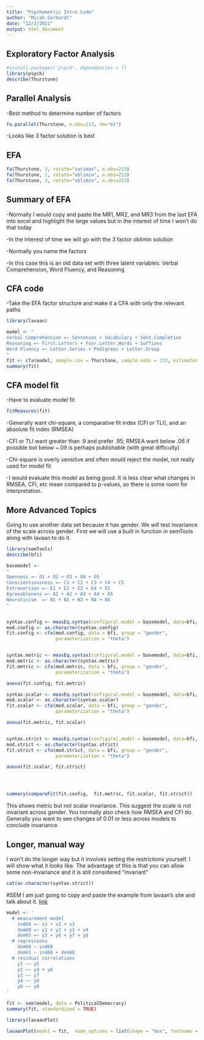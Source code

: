 ```yaml
---
title: "Psychometric Intro Code"
author: "Micah Gerhardt"
date: "12/2/2021"
output: html_document
---
```


## Exploratory Factor Analysis
```r
#install.packages('psych', dependencies = T)
library(psych)
describe(Thurstone)
```

## Parallel Analysis
-Best method to determine number of factors
```r
fa.parallel(Thurstone, n.obs=213, fm="ml")
```
-Looks like 3 factor solution is best

## EFA
```r
fa(Thurstone, 3, rotate="varimax", n.obs=213)
fa(Thurstone, 1, rotate="oblimin", n.obs=213)
fa(Thurstone, 3, rotate="oblimin", n.obs=213)
```

## Summary of EFA
-Normally I would copy and paste the MR1, MR2, and MR3 from the last EFA into excel and highlight the large values but in the interest of time I won't do that today

-In the interest of time we will go with the 3 factor oblimin solution

-Normally you name the factors

-In this case this is an old data set with three latent variables: Verbal Comprehension, Word Fluency, and Reasoning


## CFA code
-Take the EFA factor structure and make it a CFA with only the relevant paths
```r
library(lavaan)

model <- "
Verbal Comprehension =~ Sentences + Vocabulary + Sent.Completion
Reasoning =~ First.Letters + Four.Letter.Words + Suffixes
Word Fluency =~ Letter.Series + Pedigrees + Letter.Group
"
fit <- cfa(model, sample.cov = Thurstone, sample.nobs = 213, estimator = "ML")
summary(fit)
```

## CFA model fit
-Have to evaluate model fit
```r
fitMeasures(fit)
```
-Generally want chi-square, a comparative fit index (CFI or TLI), and an absolute fit index (RMSEA)

-CFI or TLI want greater than .9 and prefer .95; RMSEA want below .06 if possible but below ~.09 is perhaps publishable (with great difficulty)

-Chi-square is overly sensitive and often would reject the model, not really used for model fit

-I would evaluate this model as being good. It is less clear what changes in RMSEA, CFI, etc mean compared to p-values, so there is some room for interpretation. 



## More Advanced Topics
Going to use another data set because it has gender. We will test invariance of the scale across gender.
First we will use a built in function in semTools along with lavaan to do it.
```r
library(semTools)
describe(bfi)

basemodel <-
"
Openness =~ O1 + O2 + O3 + O4 + O5
Conscientiousness =~ C1 + C2 + C3 + C4 + C5
Extraversion =~ E1 + E2 + E3 + E4 + E5
Agreeableness =~ A1 + A2 + A3 + A4 + A5
Neuroticism  =~ N1 + N2 + N3 + N4 + N5
"


syntax.config <- measEq.syntax(configural.model = basemodel, data=bfi, group="gender")
mod.config <- as.character(syntax.config)
fit.config <- cfa(mod.config, data = bfi, group = "gender",
                  parameterization = "theta")


syntax.metric <- measEq.syntax(configural.model = basemodel, data=bfi, group="gender", group.equal = c("thresholds","loadings"))
mod.metric <- as.character(syntax.metric)
fit.metric <- cfa(mod.metric, data = bfi, group = "gender",
                  parameterization = "theta")

anova(fit.config, fit.metric)

syntax.scalar <- measEq.syntax(configural.model = basemodel, data=bfi, group="gender", group.equal = c("thresholds","loadings", "intercepts"))
mod.scalar <- as.character(syntax.scalar)
fit.scalar <- cfa(mod.scalar, data = bfi, group = "gender",
                  parameterization = "theta")

anova(fit.metric, fit.scalar)


syntax.strict <- measEq.syntax(configural.model = basemodel, data=bfi, group="gender", group.equal = c("thresholds","loadings", "intercepts", "residuals"))
mod.strict <- as.character(syntax.strict)
fit.strict <- cfa(mod.strict, data = bfi, group = "gender",
                  parameterization = "theta")

anova(fit.scalar, fit.strict)




summary(compareFit(fit.config,  fit.metric, fit.scalar, fit.strict))
```

This shows metric but not scalar invariance. This suggest the scale is not invariant across gender. You normally also check how RMSEA and CFI do. Generally you want to see changes of 0.01 or less across models to conclude invariance.

## Longer, manual way
I won't do the longer way but it involves setting the restrictions yourself. I will show what it looks like. The advantage of this is that you can allow some non-invariance and it is still considered "invariant"

```r
cat(as.character(syntax.strict))
```


#SEM
I am just going to copy and paste the example from lavaan's site and talk about it.
[link](https://lavaan.ugent.be/tutorial/sem.html)
```r
model <- '
  # measurement model
    ind60 =~ x1 + x2 + x3
    dem60 =~ y1 + y2 + y3 + y4
    dem65 =~ y5 + y6 + y7 + y8
  # regressions
    dem60 ~ ind60
    dem65 ~ ind60 + dem60
  # residual correlations
    y1 ~~ y5
    y2 ~~ y4 + y6
    y3 ~~ y7
    y4 ~~ y8
    y6 ~~ y8
'

fit <- sem(model, data = PoliticalDemocracy)
summary(fit, standardized = TRUE)

library(lavaanPlot)

lavaanPlot(model = fit,  node_options = list(shape = "box", fontname = "Helvetica"), edge_options = list(color = "grey"), coefs = TRUE)

```
